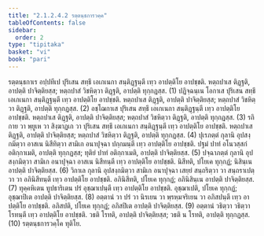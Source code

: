 ```yaml
---
title: "2.1.2.4.2 รตฺตนฺธการวคฺค"
tableOfContents: false
sidebar:
  order: 2
type: "tipitaka"
basket: "vi"
book: "pari"
---
```



<DynamicBreadcrumb />

<Division number="232" book="pari">

<Paragraph number="888" book="pari">
รตฺตนฺธกาเร อปฺปทีเป ปุริเสน สทฺธึ เอเกเนกา สนฺติฏฺฐนฺตี เทฺว อาปตฺติโย อาปชฺชติ. หตฺถปาเส ติฏฺฐติ, อาปตฺติ ปาจิตฺติยสฺส; หตฺถปาสํ วิชหิตฺวา ติฏฺฐติ, อาปตฺติ ทุกฺกฏสฺส. (1)
</Paragraph>

<Paragraph number="889" book="pari">
ปฏิจฺฉนฺเน โอกาเส ปุริเสน สทฺธึ เอเกเนกา สนฺติฏฺฐนฺตี เทฺว อาปตฺติโย อาปชฺชติ. หตฺถปาเส ติฏฺฐติ, อาปตฺติ ปาจิตฺติยสฺส; หตฺถปาสํ วิชหิตฺวา ติฏฺฐติ, อาปตฺติ ทุกฺกฏสฺส. (2)
</Paragraph>

<Paragraph number="890" book="pari">
อชฺโฌกาเส ปุริเสน สทฺธึ เอเกเนกา สนฺติฏฺฐนฺตี เทฺว อาปตฺติโย อาปชฺชติ. หตฺถปาเส ติฏฺฐติ, อาปตฺติ ปาจิตฺติยสฺส; หตฺถปาสํ วิชหิตฺวา ติฏฺฐติ, อาปตฺติ ทุกฺกฏสฺส. (3)
</Paragraph>

<Paragraph number="891" book="pari">
รถิกาย วา พฺยูเห วา สิงฺฆาฏเก วา ปุริเสน สทฺธึ เอเกเนกา สนฺติฏฺฐนฺตี เทฺว อาปตฺติโย อาปชฺชติ. หตฺถปาเส ติฏฺฐติ, อาปตฺติ ปาจิตฺติยสฺส; หตฺถปาสํ วิชหิตฺวา ติฏฺฐติ, อาปตฺติ ทุกฺกฏสฺส. (4)
</Paragraph>

<Paragraph number="892" book="pari">
ปุเรภตฺตํ กุลานิ อุปสงฺกมิตฺวา อาสเน นิสีทิตฺวา สามิเก อนาปุจฺฉา ปกฺกมนฺตี เทฺว อาปตฺติโย อาปชฺชติ. ปฐมํ ปาทํ อโนวสฺสกํ อติกฺกาเมติ, อาปตฺติ ทุกฺกฏสฺส; ทุติยํ ปาทํ อติกฺกาเมติ, อาปตฺติ ปาจิตฺติยสฺส. (5)
</Paragraph>

<Paragraph number="893" book="pari">
ปจฺฉาภตฺตํ กุลานิ อุปสงฺกมิตฺวา สามิเก อนาปุจฺฉา อาสเน นิสีทนฺตี เทฺว อาปตฺติโย อาปชฺชติ. นิสีทติ, ปโยเค ทุกฺกฏํ; นิสินฺเน อาปตฺติ ปาจิตฺติยสฺส. (6)
</Paragraph>

<Paragraph number="894" book="pari">
วิกาเล กุลานิ อุปสงฺกมิตฺวา สามิเก อนาปุจฺฉา เสยฺยํ สนฺถริตฺวา วา สนฺถราเปตฺวา วา อภินิสีทนฺตี เทฺว อาปตฺติโย อาปชฺชติ. อภินิสีทติ, ปโยเค ทุกฺกฏํ; อภินิสินฺเน อาปตฺติ ปาจิตฺติยสฺส. (7)
</Paragraph>

<Paragraph number="895" book="pari">
ทุคฺคหิเตน ทูปธาริเตน ปรํ อุชฺฌาเปนฺตี เทฺว อาปตฺติโย อาปชฺชติ. อุชฺฌาเปติ, ปโยเค ทุกฺกฏํ; อุชฺฌาปิเต อาปตฺติ ปาจิตฺติยสฺส. (8)
</Paragraph>

<Paragraph number="896" book="pari">
อตฺตานํ วา ปรํ วา นิรเยน วา พฺรหฺมจริเยน วา อภิสปนฺตี เทฺว อาปตฺติโย อาปชฺชติ. อภิสปติ, ปโยเค ทุกฺกฏํ; อภิสปิเต อาปตฺติ ปาจิตฺติยสฺส. (9)
</Paragraph>

<Paragraph number="897" book="pari">
อตฺตานํ วธิตฺวา วธิตฺวา โรทนฺตี เทฺว อาปตฺติโย อาปชฺชติ. วธติ โรทติ, อาปตฺติ ปาจิตฺติยสฺส; วธติ น โรทติ, อาปตฺติ ทุกฺกฏสฺส. (10)

</Paragraph>
</Division>

<Paragraph number="898" type="center" book="pari">
รตฺตนฺธการวคฺโค ทุติโย.
</Paragraph>